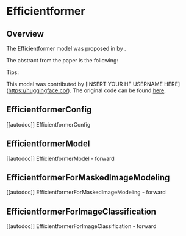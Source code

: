 <!--Copyright 2022 The HuggingFace Team. All rights reserved.

Licensed under the Apache License, Version 2.0 (the "License"); you may not use this file except in compliance with
the License. You may obtain a copy of the License at

http://www.apache.org/licenses/LICENSE-2.0

Unless required by applicable law or agreed to in writing, software distributed under the License is distributed on
an "AS IS" BASIS, WITHOUT WARRANTIES OR CONDITIONS OF ANY KIND, either express or implied. See the License for the
specific language governing permissions and limitations under the License.
-->

# Efficientformer

## Overview

The Efficientformer model was proposed in [<INSERT PAPER NAME HERE>](<INSERT PAPER LINK HERE>) by <INSERT AUTHORS HERE>.
<INSERT SHORT SUMMARY HERE>

The abstract from the paper is the following:

*<INSERT PAPER ABSTRACT HERE>*

Tips:

<INSERT TIPS ABOUT MODEL HERE>

This model was contributed by [INSERT YOUR HF USERNAME HERE](https://huggingface.co/<INSERT YOUR HF USERNAME HERE>).
The original code can be found [here](<INSERT LINK TO GITHUB REPO HERE>).


## EfficientformerConfig

[[autodoc]] EfficientformerConfig

## EfficientformerModel

[[autodoc]] EfficientformerModel
    - forward

## EfficientformerForMaskedImageModeling

[[autodoc]] EfficientformerForMaskedImageModeling
    - forward

## EfficientformerForImageClassification

[[autodoc]] EfficientformerForImageClassification
    - forward
